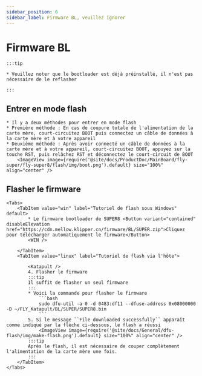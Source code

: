 ```yaml
---
sidebar_position: 6
sidebar_label: Firmware BL, veuillez ignorer
---
```







# Firmware BL

    :::tip

    * Veuillez noter que le bootloader est déjà préinstallé, il n'est pas nécessaire de le reflasher

    :::

## Entrer en mode flash

    * Il y a deux méthodes pour entrer en mode flash
    * Première méthode : En cas de coupure totale de l'alimentation de la carte mère, court-circuitez BOOT puis connectez un câble de données à la carte mère et à votre appareil
    * Deuxième méthode : Après avoir connecté un câble de données à la carte mère et à votre appareil, court-circuitez BOOT, appuyez sur la touche RST, puis relâchez RST et déconnectez le court-circuit de BOOT
        <ImageView image={require('@site/docs/ProductDoc/MainBoard/fly-super/fly-super8/flash/img/boot.png').default} size="100%" align="center" />

## Flasher le firmware

    <Tabs>
        <TabItem value="win" label="Tutoriel de flash sous Windows" default>
            * Le firmware bootloader de SUPER8 <Button variant="contained" disableElevation href="https://cdn.mellow.klipper.cn/firmware/BL/SUPER.zip">Cliquez pour télécharger automatiquement le firmware</Button>
            <WIN />
            
        </TabItem>
        <TabItem value="linux" label="Tutoriel de flash via l'hôte">
            
            <Katapult />
            4. Flasher le firmware
            :::tip
            Il suffit de flasher un seul firmware
            :::
            * Voici la commande pour flasher le firmware
                ```bash
                sudo dfu-util -a 0 -d 0483:df11 --dfuse-address 0x08000000 -D ~/FLY_Katapult/BL/SUPER/SUPER8.bin
                ```
            5. Si le message ``File downloaded successfully`` apparaît comme indiqué par la flèche ci-dessous, le flash a réussi
                <ImageView image={require('@site/docs/General/dfu-flash/img/make-flash.png').default} size="100%" align="center" />
            :::tip
            Après le flash, il est nécessaire de couper complètement l'alimentation de la carte mère une fois.
            :::
        </TabItem>
    </Tabs>